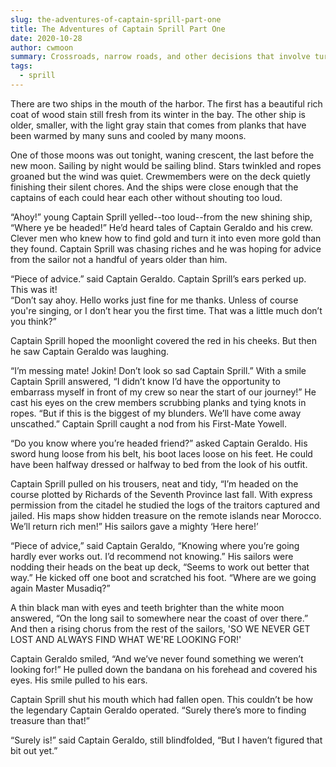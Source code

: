 ```yaml
---
slug: the-adventures-of-captain-sprill-part-one
title: The Adventures of Captain Sprill Part One
date: 2020-10-28
author: cwmoon
summary: Crossroads, narrow roads, and other decisions that involve turning. There are no right turns, but there can be wrong ones. There is a reason navigators were paid royally to help ships cross the Atlantic.  Who is your navigator?
tags:
  - sprill
---
```


There are two ships in the mouth of the harbor.  The first has a beautiful rich coat of wood stain still fresh from its winter in the bay.  The other ship is older, smaller, with the light gray stain that comes from planks that have been warmed by many suns and cooled by many moons. 

One of those moons was out tonight, waning crescent, the last before the new moon.  Sailing by night would be sailing blind.  Stars twinkled and ropes groaned but the wind was quiet.  Crewmembers were on the deck quietly finishing their silent chores. And the ships were close enough that the captains of each could hear each other without shouting too loud. 

“Ahoy!” young Captain Sprill yelled--too loud--from the new shining ship, “Where ye be headed!”  He’d heard tales of Captain Geraldo and his crew.  Clever men who knew how to find gold and turn it into even more gold than they found.  Captain Sprill was chasing riches and he was hoping for advice from the sailor not a handful of years older than him. 

“Piece of advice.” said Captain Geraldo. 
Captain Sprill’s ears perked up.  This was it!  
“Don’t say ahoy.  Hello works just fine for me thanks.  Unless of course you're singing, or I don’t hear you the first time.  That was a little much don’t you think?”

Captain Sprill hoped the moonlight covered the red in his cheeks. But then he saw Captain Geraldo was laughing. 

“I’m messing mate!  Jokin!  Don’t look so sad Captain Sprill.”
With a smile Captain Sprill answered, “I didn’t know I’d have the opportunity to embarrass myself in front of my crew so near the start of our journey!” He cast his eyes on the crew members scrubbing planks and tying knots in ropes.  “But if this is the biggest of my blunders.  We’ll have come away unscathed.”  Captain Sprill caught a nod from his First-Mate Yowell. 


“Do you know where you’re headed friend?” asked Captain Geraldo.  His sword hung loose from his belt, his boot laces loose on his feet.  He could have been halfway dressed or halfway to bed from the look of his outfit. 

Captain Sprill pulled on his trousers, neat and tidy, “I’m headed on the course plotted by Richards of the Seventh Province last fall.  With express permission from the citadel he studied the logs of the traitors captured and jailed. His maps show hidden treasure on the remote islands near Morocco.  We’ll return rich men!”  His sailors gave a mighty ‘Here here!’

“Piece of advice,” said Captain Geraldo, “Knowing where you’re going hardly ever works out.  I’d recommend not knowing.” His sailors were nodding their heads on the beat up deck, “Seems to work out better that way.” He kicked off one boot and scratched his foot. “Where are we going again Master Musadiq?” 

A thin black man with eyes and teeth brighter than the white moon answered, “On the long sail to somewhere near the coast of over there.” And then a rising chorus from the rest of the sailors, 'SO WE NEVER GET LOST AND ALWAYS FIND WHAT WE'RE LOOKING FOR!'

Captain Geraldo smiled, “And we’ve never found something we weren’t looking for!” He pulled down the bandana on his forehead and covered his eyes. His smile pulled to his ears. 

Captain Sprill shut his mouth which had fallen open.  This couldn’t be how the legendary Captain Geraldo operated. “Surely there’s more to finding treasure than that!” 

“Surely is!” said Captain Geraldo, still blindfolded, “But I haven’t figured that bit out yet.”